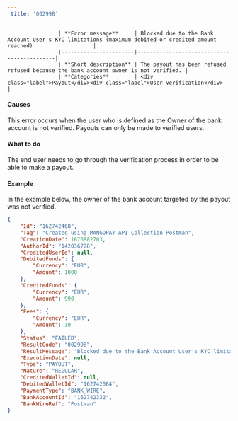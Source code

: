 ---  
 title: '002998'  
---  


                    | **Error message**     | Blocked due to the Bank Account User's KYC limitations (maximum debited or credited amount reached)                   |
                    |-----------------------|--------------------------------------------|
                    | **Short description** | The payout has been refused refused because the bank account owner is not verified. |
                    | **Categories**        | <div class="label">Payout</div><div class="label">User verification</div>                         |
                  

#### Causes  

This error occurs when the user who is defined as the Owner of the bank account is not verified. Payouts can only be made to verified users.  

#### What to do  

The end user needs to go through the verification process in order to be able to make a payout.  

#### Example  

In the example below, the owner of the bank account targeted by the payout was not verified.  
```json API Response
{
    "Id": "162742468",
    "Tag": "Created using MANGOPAY API Collection Postman",
    "CreationDate": 1676882703,
    "AuthorId": "142036728",
    "CreditedUserId": null,
    "DebitedFunds": {
        "Currency": "EUR",
        "Amount": 1000
    },
    "CreditedFunds": {
        "Currency": "EUR",
        "Amount": 990
    },
    "Fees": {
        "Currency": "EUR",
        "Amount": 10
    },
    "Status": "FAILED",
    "ResultCode": "002998",
    "ResultMessage": "Blocked due to the Bank Account User's KYC limitations (maximum debited or credited amount reached)",
    "ExecutionDate": null,
    "Type": "PAYOUT",
    "Nature": "REGULAR",
    "CreditedWalletId": null,
    "DebitedWalletId": "162742064",
    "PaymentType": "BANK_WIRE",
    "BankAccountId": "162742332",
    "BankWireRef": "Postman"
}
```